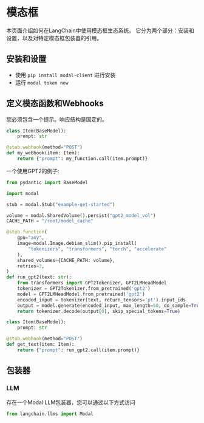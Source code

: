 # 模态框

本页面介绍如何在LangChain中使用模态框生态系统。
它分为两个部分：安装和设置，以及对特定模态框包装器的引用。

## 安装和设置
- 使用 `pip install modal-client` 进行安装
- 运行 `modal token new` 

## 定义模态函数和Webhooks

您必须包含一个提示。响应结构是固定的。

```python
class Item(BaseModel):
    prompt: str

@stub.webhook(method="POST")
def my_webhook(item: Item):
    return {"prompt": my_function.call(item.prompt)}
```

一个使用GPT2的例子:

```python
from pydantic import BaseModel

import modal

stub = modal.Stub("example-get-started")

volume = modal.SharedVolume().persist("gpt2_model_vol")
CACHE_PATH = "/root/model_cache"

@stub.function(
    gpu="any",
    image=modal.Image.debian_slim().pip_install(
        "tokenizers", "transformers", "torch", "accelerate"
    ),
    shared_volumes={CACHE_PATH: volume},
    retries=3,
)
def run_gpt2(text: str):
    from transformers import GPT2Tokenizer, GPT2LMHeadModel
    tokenizer = GPT2Tokenizer.from_pretrained('gpt2')
    model = GPT2LMHeadModel.from_pretrained('gpt2')
    encoded_input = tokenizer(text, return_tensors='pt').input_ids
    output = model.generate(encoded_input, max_length=50, do_sample=True)
    return tokenizer.decode(output[0], skip_special_tokens=True)

class Item(BaseModel):
    prompt: str

@stub.webhook(method="POST")
def get_text(item: Item):
    return {"prompt": run_gpt2.call(item.prompt)}
```

## 包装器

### LLM

存在一个Modal LLM包装器，您可以通过以下方式访问 
```python
from langchain.llms import Modal
```
